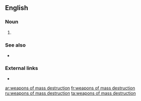 ==English==

===Noun===
{{head|en|noun plural form|head=[[weapons]] [[of]] [[mass]] [[destruction]]}}

# {{plural of|weapon of mass destruction|lang=en}}

===See also===
* {{l|en|Appendix:American Dialect Society words of the year}}

===External links===
* {{pedialite}}

[[ar:weapons of mass destruction]]
[[fr:weapons of mass destruction]]
[[ru:weapons of mass destruction]]
[[ta:weapons of mass destruction]]